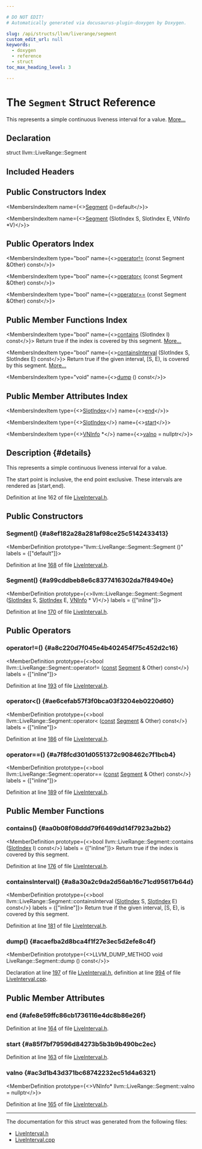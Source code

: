 ```yaml
---

# DO NOT EDIT!
# Automatically generated via docusaurus-plugin-doxygen by Doxygen.

slug: /api/structs/llvm/liverange/segment
custom_edit_url: null
keywords:
  - doxygen
  - reference
  - struct
toc_max_heading_level: 3

---
```





# The `Segment` Struct Reference

<DoxygenPage pluginConfig={pluginConfig}>

This represents a simple continuous liveness interval for a value. <a href="#details">More...</a>

## Declaration

<CodeBlock>struct llvm::LiveRange::Segment</CodeBlock>

## Included Headers

<IncludesList>
<IncludesListItem
  filePath="llvm/CodeGen/LiveInterval.h"
  permalink="/docs/api/files/include/include/llvm/include/llvm/codegen/liveinterval-h"
  isLocal="true" />
</IncludesList>

## Public Constructors Index

<MembersIndex>

<MembersIndexItem
  name={<><a href="#a8ef182a28a281af98ce25c5142433413">Segment</a> ()=default</>}>
</MembersIndexItem>

<MembersIndexItem
  name={<><a href="#a99cddbeb8e6c8377416302da7f84940e">Segment</a> (SlotIndex S, SlotIndex E, VNInfo &#42;V)</>}>
</MembersIndexItem>

</MembersIndex>

## Public Operators Index

<MembersIndex>

<MembersIndexItem
  type="bool"
  name={<><a href="#a8c220d7f045e4b402454f75c452d2c16">operator!=</a> (const Segment &amp;Other) const</>}>
</MembersIndexItem>

<MembersIndexItem
  type="bool"
  name={<><a href="#ae6cefab57f3f0bca03f3204eb0220d60">operator&lt;</a> (const Segment &amp;Other) const</>}>
</MembersIndexItem>

<MembersIndexItem
  type="bool"
  name={<><a href="#a7f8fcd301d0551372c908462c7f1bcb4">operator==</a> (const Segment &amp;Other) const</>}>
</MembersIndexItem>

</MembersIndex>

## Public Member Functions Index

<MembersIndex>

<MembersIndexItem
  type="bool"
  name={<><a href="#aa0b08f08ddd79f6469dd14f7923a2bb2">contains</a> (SlotIndex I) const</>}>
Return true if the index is covered by this segment. <a href="#aa0b08f08ddd79f6469dd14f7923a2bb2">More...</a>
</MembersIndexItem>

<MembersIndexItem
  type="bool"
  name={<><a href="#a8a30a2c9da2d56ab16c71cd95617b64d">containsInterval</a> (SlotIndex S, SlotIndex E) const</>}>
Return true if the given interval, &#91;S, E), is covered by this segment. <a href="#a8a30a2c9da2d56ab16c71cd95617b64d">More...</a>
</MembersIndexItem>

<MembersIndexItem
  type="void"
  name={<><a href="#acaefba2d8bca4f1f27e3ec5d2efe8c4f">dump</a> () const</>}>
</MembersIndexItem>

</MembersIndex>

## Public Member Attributes Index

<MembersIndex>

<MembersIndexItem
  type={<><a href="/docs/api/classes/llvm/slotindex">SlotIndex</a></>}
  name={<><a href="#afe8e59ffc86cb1736116e4dc8b86e26f">end</a></>}>
</MembersIndexItem>

<MembersIndexItem
  type={<><a href="/docs/api/classes/llvm/slotindex">SlotIndex</a></>}
  name={<><a href="#a85f7bf79596d84273b5b3b9b490bc2ec">start</a></>}>
</MembersIndexItem>

<MembersIndexItem
  type={<><a href="/docs/api/classes/llvm/vninfo">VNInfo</a> &#42;</>}
  name={<><a href="#ac3d1b43d371bc68742232ec51d4a6321">valno</a> = nullptr</>}>
</MembersIndexItem>

</MembersIndex>

## Description {#details}

This represents a simple continuous liveness interval for a value.

The start point is inclusive, the end point exclusive. These intervals are rendered as &#91;start,end).

Definition at line 162 of file <a href="/docs/api/files/include/include/llvm/include/llvm/codegen/liveinterval-h">LiveInterval.h</a>.

<SectionDefinition>

## Public Constructors

### Segment() {#a8ef182a28a281af98ce25c5142433413}

<MemberDefinition
  prototype="llvm::LiveRange::Segment::Segment ()"
  labels = {["default"]}>

Definition at line <a href="/docs/api/files/include/include/llvm/include/llvm/codegen/liveinterval-h/#l00168">168</a> of file <a href="/docs/api/files/include/include/llvm/include/llvm/codegen/liveinterval-h">LiveInterval.h</a>.
</MemberDefinition>

### Segment() {#a99cddbeb8e6c8377416302da7f84940e}

<MemberDefinition
  prototype={<>llvm::LiveRange::Segment::Segment (<a href="/docs/api/classes/llvm/slotindex">SlotIndex</a> S, <a href="/docs/api/classes/llvm/slotindex">SlotIndex</a> E, <a href="/docs/api/classes/llvm/vninfo">VNInfo</a> &#42; V)</>}
  labels = {["inline"]}>

Definition at line <a href="/docs/api/files/include/include/llvm/include/llvm/codegen/liveinterval-h/#l00170">170</a> of file <a href="/docs/api/files/include/include/llvm/include/llvm/codegen/liveinterval-h">LiveInterval.h</a>.
</MemberDefinition>

</SectionDefinition>

<SectionDefinition>

## Public Operators

### operator!=() {#a8c220d7f045e4b402454f75c452d2c16}

<MemberDefinition
  prototype={<>bool llvm::LiveRange::Segment::operator!= (<a href="/docs/api/files/lib/lib/target/lib/target/aarch64/aarch64promoteconstant-cpp/#a90f8350fecae261c25be85d38b451bff">const</a> <a href="/docs/api/structs/llvm/liverange/segment">Segment</a> &amp; Other) const</>}
  labels = {["inline"]}>

Definition at line <a href="/docs/api/files/include/include/llvm/include/llvm/codegen/liveinterval-h/#l00193">193</a> of file <a href="/docs/api/files/include/include/llvm/include/llvm/codegen/liveinterval-h">LiveInterval.h</a>.
</MemberDefinition>

### operator&lt;() {#ae6cefab57f3f0bca03f3204eb0220d60}

<MemberDefinition
  prototype={<>bool llvm::LiveRange::Segment::operator&lt; (<a href="/docs/api/files/lib/lib/target/lib/target/aarch64/aarch64promoteconstant-cpp/#a90f8350fecae261c25be85d38b451bff">const</a> <a href="/docs/api/structs/llvm/liverange/segment">Segment</a> &amp; Other) const</>}
  labels = {["inline"]}>

Definition at line <a href="/docs/api/files/include/include/llvm/include/llvm/codegen/liveinterval-h/#l00186">186</a> of file <a href="/docs/api/files/include/include/llvm/include/llvm/codegen/liveinterval-h">LiveInterval.h</a>.
</MemberDefinition>

### operator==() {#a7f8fcd301d0551372c908462c7f1bcb4}

<MemberDefinition
  prototype={<>bool llvm::LiveRange::Segment::operator== (<a href="/docs/api/files/lib/lib/target/lib/target/aarch64/aarch64promoteconstant-cpp/#a90f8350fecae261c25be85d38b451bff">const</a> <a href="/docs/api/structs/llvm/liverange/segment">Segment</a> &amp; Other) const</>}
  labels = {["inline"]}>

Definition at line <a href="/docs/api/files/include/include/llvm/include/llvm/codegen/liveinterval-h/#l00189">189</a> of file <a href="/docs/api/files/include/include/llvm/include/llvm/codegen/liveinterval-h">LiveInterval.h</a>.
</MemberDefinition>

</SectionDefinition>

<SectionDefinition>

## Public Member Functions

### contains() {#aa0b08f08ddd79f6469dd14f7923a2bb2}

<MemberDefinition
  prototype={<>bool llvm::LiveRange::Segment::contains (<a href="/docs/api/classes/llvm/slotindex">SlotIndex</a> I) const</>}
  labels = {["inline"]}>
Return true if the index is covered by this segment.

Definition at line <a href="/docs/api/files/include/include/llvm/include/llvm/codegen/liveinterval-h/#l00176">176</a> of file <a href="/docs/api/files/include/include/llvm/include/llvm/codegen/liveinterval-h">LiveInterval.h</a>.
</MemberDefinition>

### containsInterval() {#a8a30a2c9da2d56ab16c71cd95617b64d}

<MemberDefinition
  prototype={<>bool llvm::LiveRange::Segment::containsInterval (<a href="/docs/api/classes/llvm/slotindex">SlotIndex</a> S, <a href="/docs/api/classes/llvm/slotindex">SlotIndex</a> E) const</>}
  labels = {["inline"]}>
Return true if the given interval, &#91;S, E), is covered by this segment.

Definition at line <a href="/docs/api/files/include/include/llvm/include/llvm/codegen/liveinterval-h/#l00181">181</a> of file <a href="/docs/api/files/include/include/llvm/include/llvm/codegen/liveinterval-h">LiveInterval.h</a>.
</MemberDefinition>

### dump() {#acaefba2d8bca4f1f27e3ec5d2efe8c4f}

<MemberDefinition
  prototype={<>LLVM&#95;DUMP&#95;METHOD void LiveRange::Segment::dump () const</>}>

Declaration at line <a href="/docs/api/files/include/include/llvm/include/llvm/codegen/liveinterval-h/#l00197">197</a> of file <a href="/docs/api/files/include/include/llvm/include/llvm/codegen/liveinterval-h">LiveInterval.h</a>, definition at line <a href="/docs/api/files/lib/lib/codegen/liveinterval-cpp/#l00994">994</a> of file <a href="/docs/api/files/lib/lib/codegen/liveinterval-cpp">LiveInterval.cpp</a>.
</MemberDefinition>

</SectionDefinition>

<SectionDefinition>

## Public Member Attributes

### end {#afe8e59ffc86cb1736116e4dc8b86e26f}

<MemberDefinition
  prototype="SlotIndex llvm::LiveRange::Segment::end">

Definition at line <a href="/docs/api/files/include/include/llvm/include/llvm/codegen/liveinterval-h/#l00164">164</a> of file <a href="/docs/api/files/include/include/llvm/include/llvm/codegen/liveinterval-h">LiveInterval.h</a>.
</MemberDefinition>

### start {#a85f7bf79596d84273b5b3b9b490bc2ec}

<MemberDefinition
  prototype="SlotIndex llvm::LiveRange::Segment::start">

Definition at line <a href="/docs/api/files/include/include/llvm/include/llvm/codegen/liveinterval-h/#l00163">163</a> of file <a href="/docs/api/files/include/include/llvm/include/llvm/codegen/liveinterval-h">LiveInterval.h</a>.
</MemberDefinition>

### valno {#ac3d1b43d371bc68742232ec51d4a6321}

<MemberDefinition
  prototype={<>VNInfo&#42; llvm::LiveRange::Segment::valno = nullptr</>}>

Definition at line <a href="/docs/api/files/include/include/llvm/include/llvm/codegen/liveinterval-h/#l00165">165</a> of file <a href="/docs/api/files/include/include/llvm/include/llvm/codegen/liveinterval-h">LiveInterval.h</a>.
</MemberDefinition>

</SectionDefinition>

<hr/>

The documentation for this struct was generated from the following files:

<ul>
<li><a href="/docs/api/files/include/include/llvm/include/llvm/codegen/liveinterval-h">LiveInterval.h</a></li>
<li><a href="/docs/api/files/lib/lib/codegen/liveinterval-cpp">LiveInterval.cpp</a></li>
</ul>

</DoxygenPage>
